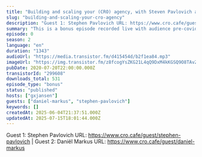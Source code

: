 ```yaml
---
title: "Building and scaling your (CRO) agency, with Steven Pavlovich and Daniël Markus"
slug: "building-and-scaling-your-cro-agency"
description: "Guest 1: Stephen Pavlovich URL: https://www.cro.cafe/guest/stephen-pavlovich | Guest 2: Daniël Markus URL: https://www.cro.cafe/guest/daniel-markus"
summary: "This is a bonus episode recorded live with audience pre-covid-19 at the Conversion Hotel conference in November 2019 on the island of Texel in The Netherlands.\r\n\r\nThis session is with\r\n* Stephen Pavlovich, CEO from Converison.com\r\n* Daniel Markus, Co-founder at ClickValue"
episode: 0
season: 2
language: "en"
duration: "1343"
audioUrl: "https://media.transistor.fm/d415454d/b2f1ea84.mp3"
imageUrl: "https://img.transistor.fm/z8fcogYsZKG21L4qQ9DxM4kKGSQ9O8TAvZxBfT2T-c4/rs:fill:3000:3000:1/q:60/aHR0cHM6Ly9pbWct/dXBsb2FkLXByb2R1/Y3Rpb24udHJhbnNp/c3Rvci5mbS8xZWMy/YTNhMmM3ZjBmNTE3/ZjJjYjMzY2U1ZDdk/YTljMy5qcGVn.webp"
pubDate: 2020-07-20T22:00:00.000Z
transistorId: "299608"
downloads_total: 531
episode_type: "bonus"
status: "published"
hosts: ["gxjansen"]
guests: ["daniel-markus", "stephen-pavlovich"]
keywords: []
createdAt: 2025-06-04T21:37:51.000Z
updatedAt: 2025-07-15T18:01:44.000Z
---
```


Guest 1: Stephen Pavlovich URL: https://www.cro.cafe/guest/stephen-pavlovich | Guest 2: Daniël Markus URL: https://www.cro.cafe/guest/daniel-markus
